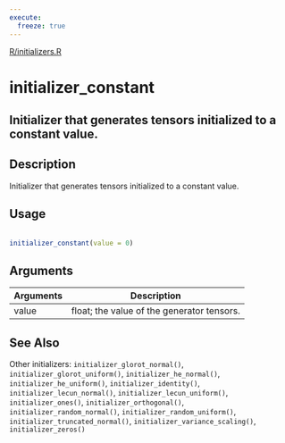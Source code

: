 ```yaml
---
execute:
  freeze: true
---
```


[R/initializers.R](https://github.com/rstudio/keras//blob/main/R/initializers.R#L28) 

# initializer_constant

## Initializer that generates tensors initialized to a constant value.

## Description
 Initializer that generates tensors initialized to a constant value. 


## Usage
```r
 
initializer_constant(value = 0) 
```

## Arguments
|Arguments|Description|
|---|---|
| value | float; the value of the generator tensors. |






## See Also
 Other initializers:  `initializer_glorot_normal()`, `initializer_glorot_uniform()`, `initializer_he_normal()`, `initializer_he_uniform()`, `initializer_identity()`, `initializer_lecun_normal()`, `initializer_lecun_uniform()`, `initializer_ones()`, `initializer_orthogonal()`, `initializer_random_normal()`, `initializer_random_uniform()`, `initializer_truncated_normal()`, `initializer_variance_scaling()`, `initializer_zeros()` 

